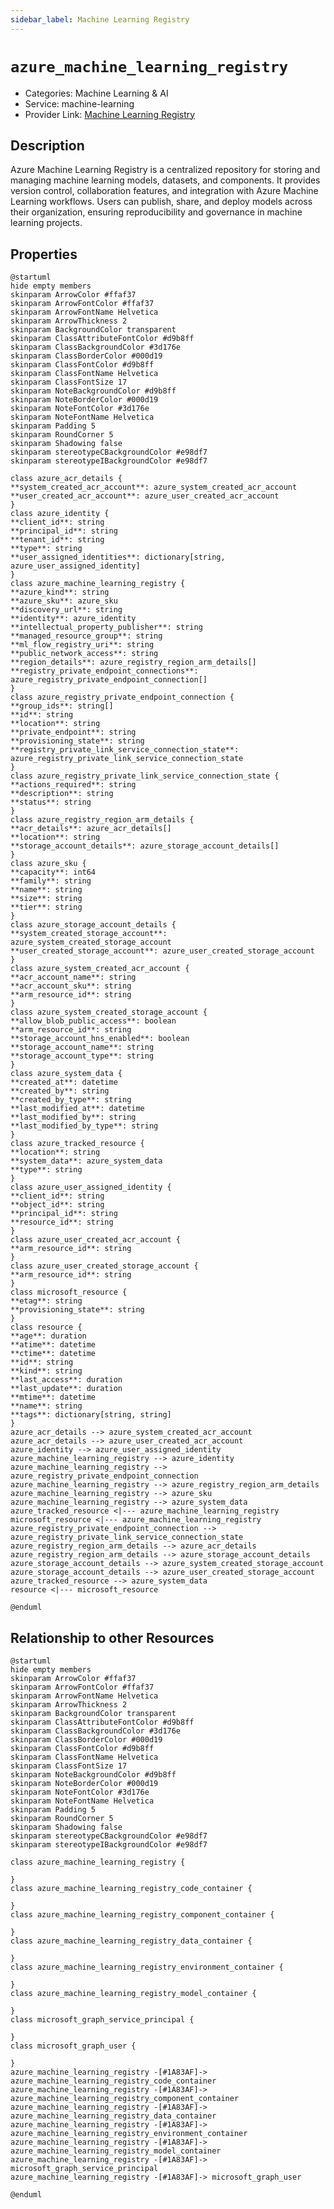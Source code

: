 ```yaml
---
sidebar_label: Machine Learning Registry
---
```


# `azure_machine_learning_registry`

- Categories: Machine Learning & AI
- Service: machine-learning
- Provider Link: [Machine Learning Registry](https://learn.microsoft.com/en-us/azure/machine-learning/how-to-use-model-registry)

## Description

Azure Machine Learning Registry is a centralized repository for storing and managing machine learning models, datasets, and components. It provides version control, collaboration features, and integration with Azure Machine Learning workflows. Users can publish, share, and deploy models across their organization, ensuring reproducibility and governance in machine learning projects.

## Properties

<ZoomPanPinch>

```kroki imgType="plantuml" imgAlt="Diagram of Machine Learning Registry data model"
@startuml
hide empty members
skinparam ArrowColor #ffaf37
skinparam ArrowFontColor #ffaf37
skinparam ArrowFontName Helvetica
skinparam ArrowThickness 2
skinparam BackgroundColor transparent
skinparam ClassAttributeFontColor #d9b8ff
skinparam ClassBackgroundColor #3d176e
skinparam ClassBorderColor #000d19
skinparam ClassFontColor #d9b8ff
skinparam ClassFontName Helvetica
skinparam ClassFontSize 17
skinparam NoteBackgroundColor #d9b8ff
skinparam NoteBorderColor #000d19
skinparam NoteFontColor #3d176e
skinparam NoteFontName Helvetica
skinparam Padding 5
skinparam RoundCorner 5
skinparam Shadowing false
skinparam stereotypeCBackgroundColor #e98df7
skinparam stereotypeIBackgroundColor #e98df7

class azure_acr_details {
**system_created_acr_account**: azure_system_created_acr_account
**user_created_acr_account**: azure_user_created_acr_account
}
class azure_identity {
**client_id**: string
**principal_id**: string
**tenant_id**: string
**type**: string
**user_assigned_identities**: dictionary[string, azure_user_assigned_identity]
}
class azure_machine_learning_registry {
**azure_kind**: string
**azure_sku**: azure_sku
**discovery_url**: string
**identity**: azure_identity
**intellectual_property_publisher**: string
**managed_resource_group**: string
**ml_flow_registry_uri**: string
**public_network_access**: string
**region_details**: azure_registry_region_arm_details[]
**registry_private_endpoint_connections**: azure_registry_private_endpoint_connection[]
}
class azure_registry_private_endpoint_connection {
**group_ids**: string[]
**id**: string
**location**: string
**private_endpoint**: string
**provisioning_state**: string
**registry_private_link_service_connection_state**: azure_registry_private_link_service_connection_state
}
class azure_registry_private_link_service_connection_state {
**actions_required**: string
**description**: string
**status**: string
}
class azure_registry_region_arm_details {
**acr_details**: azure_acr_details[]
**location**: string
**storage_account_details**: azure_storage_account_details[]
}
class azure_sku {
**capacity**: int64
**family**: string
**name**: string
**size**: string
**tier**: string
}
class azure_storage_account_details {
**system_created_storage_account**: azure_system_created_storage_account
**user_created_storage_account**: azure_user_created_storage_account
}
class azure_system_created_acr_account {
**acr_account_name**: string
**acr_account_sku**: string
**arm_resource_id**: string
}
class azure_system_created_storage_account {
**allow_blob_public_access**: boolean
**arm_resource_id**: string
**storage_account_hns_enabled**: boolean
**storage_account_name**: string
**storage_account_type**: string
}
class azure_system_data {
**created_at**: datetime
**created_by**: string
**created_by_type**: string
**last_modified_at**: datetime
**last_modified_by**: string
**last_modified_by_type**: string
}
class azure_tracked_resource {
**location**: string
**system_data**: azure_system_data
**type**: string
}
class azure_user_assigned_identity {
**client_id**: string
**object_id**: string
**principal_id**: string
**resource_id**: string
}
class azure_user_created_acr_account {
**arm_resource_id**: string
}
class azure_user_created_storage_account {
**arm_resource_id**: string
}
class microsoft_resource {
**etag**: string
**provisioning_state**: string
}
class resource {
**age**: duration
**atime**: datetime
**ctime**: datetime
**id**: string
**kind**: string
**last_access**: duration
**last_update**: duration
**mtime**: datetime
**name**: string
**tags**: dictionary[string, string]
}
azure_acr_details --> azure_system_created_acr_account
azure_acr_details --> azure_user_created_acr_account
azure_identity --> azure_user_assigned_identity
azure_machine_learning_registry --> azure_identity
azure_machine_learning_registry --> azure_registry_private_endpoint_connection
azure_machine_learning_registry --> azure_registry_region_arm_details
azure_machine_learning_registry --> azure_sku
azure_machine_learning_registry --> azure_system_data
azure_tracked_resource <|--- azure_machine_learning_registry
microsoft_resource <|--- azure_machine_learning_registry
azure_registry_private_endpoint_connection --> azure_registry_private_link_service_connection_state
azure_registry_region_arm_details --> azure_acr_details
azure_registry_region_arm_details --> azure_storage_account_details
azure_storage_account_details --> azure_system_created_storage_account
azure_storage_account_details --> azure_user_created_storage_account
azure_tracked_resource --> azure_system_data
resource <|--- microsoft_resource

@enduml
```

</ZoomPanPinch>

## Relationship to other Resources

<ZoomPanPinch>

```kroki imgType="plantuml" imgAlt="Diagram of Machine Learning Registry resource relationships"
@startuml
hide empty members
skinparam ArrowColor #ffaf37
skinparam ArrowFontColor #ffaf37
skinparam ArrowFontName Helvetica
skinparam ArrowThickness 2
skinparam BackgroundColor transparent
skinparam ClassAttributeFontColor #d9b8ff
skinparam ClassBackgroundColor #3d176e
skinparam ClassBorderColor #000d19
skinparam ClassFontColor #d9b8ff
skinparam ClassFontName Helvetica
skinparam ClassFontSize 17
skinparam NoteBackgroundColor #d9b8ff
skinparam NoteBorderColor #000d19
skinparam NoteFontColor #3d176e
skinparam NoteFontName Helvetica
skinparam Padding 5
skinparam RoundCorner 5
skinparam Shadowing false
skinparam stereotypeCBackgroundColor #e98df7
skinparam stereotypeIBackgroundColor #e98df7

class azure_machine_learning_registry {

}
class azure_machine_learning_registry_code_container {

}
class azure_machine_learning_registry_component_container {

}
class azure_machine_learning_registry_data_container {

}
class azure_machine_learning_registry_environment_container {

}
class azure_machine_learning_registry_model_container {

}
class microsoft_graph_service_principal {

}
class microsoft_graph_user {

}
azure_machine_learning_registry -[#1A83AF]-> azure_machine_learning_registry_code_container
azure_machine_learning_registry -[#1A83AF]-> azure_machine_learning_registry_component_container
azure_machine_learning_registry -[#1A83AF]-> azure_machine_learning_registry_data_container
azure_machine_learning_registry -[#1A83AF]-> azure_machine_learning_registry_environment_container
azure_machine_learning_registry -[#1A83AF]-> azure_machine_learning_registry_model_container
azure_machine_learning_registry -[#1A83AF]-> microsoft_graph_service_principal
azure_machine_learning_registry -[#1A83AF]-> microsoft_graph_user

@enduml
```

</ZoomPanPinch>
